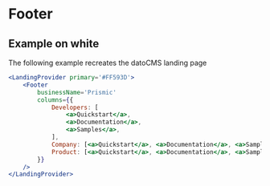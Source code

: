 
# Footer

## Example on white

The following example recreates the datoCMS landing page

```jsx
<LandingProvider primary='#FF593D'>
    <Footer
        businessName='Prismic'
        columns={{
            Developers: [
                <a>Quickstart</a>,
                <a>Documentation</a>,
                <a>Samples</a>,
            ],
            Company: [<a>Quickstart</a>, <a>Documentation</a>, <a>Samples</a>],
            Product: [<a>Quickstart</a>, <a>Documentation</a>, <a>Samples</a>],
        }}
    />
</LandingProvider>
```
